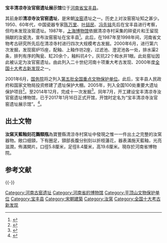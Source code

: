 {{文物保护单位
| 级别 = 全国
| 名称 = 清凉寺汝官窑遗址
|图片 = 汝窑天蓝釉刻花鹅颈瓶.jpg
|图片大小 =200px
|说明 =汝窯天藍釉刻花鵝頸瓶
| 编号 = 5-77
| 分类 = 古遗址
| 时代 = [[宋朝|宋]]
| 所在 = [[河南省|河南省]][[宝丰县|宝丰县]]
| 登录 = 2001年
| Cat = 河南全国重点文物保护单位
}}
'''宝丰清凉寺汝官窑遗址展示馆'''位于[[河南省|河南省]][[宝丰县|宝丰县]]。

其前身即'''清凉寺汝官窑遗址'''，是宋朝[[汝窑|汝窑]]遗址之一。历史上对汝窑窑址知之甚少。1950、60年代，中国瓷器专家[[陈万里|陈万里]]、[[叶喆民|叶喆民]]、[[冯先铭|冯先铭]]先后在宝丰县进行考察，但均未发现汝窑遗址。1987年，[[上海博物馆|上海博物馆]]依据清凉寺村采集的碎瓷片和王留现捐献的汝瓷洗，宣布汝窑窑址在宝丰县<ref>{{Cite web |url=http://mt.sohu.com/20150828/n420006569.shtml |title=宝丰清凉寺：追忆汝窑遗址发现始末 |accessdate=2016-02-26 |author= |date=2015-08-28 |work= |publisher=搜狐网 |language=Zh-hans |archive-date=2016-04-05 |archive-url=https://web.archive.org/web/20160405135738/http://mt.sohu.com/20150828/n420006569.shtml |dead-url=no }}</ref>。此后，在1987年至1998年间，河南省文物考古研究所先后在清凉寺村进行四次大规模考古发掘。2000年6月，进行第六次发掘，发现窑炉15座，配釉、上釉作坊2座，过滤池、澄泥池各一处，排水渠2条，排列有序的陶瓮、缸20余个，釉料坑4个，灰坑22个和水井1眼。此处窑址因此被认定为汝官窑遗址。由此列入二十世纪河南十项重大考古发现、2000年度[[全国十大考古新发现|全国十大考古新发现]]之一。

2001年6月，[[中华人民共和国国务院|国务院]]将之列入[[第五批全国重点文物保护单位|第五批全国重点文物保护单位]]。此后，宝丰县人民政府和国家文物局投资修建了遗址保护大棚。2005年，列入全国100处重要大遗址保护项目<ref>{{Cite web |url=http://www.ccrnews.com.cn/index.php/Zhuanlanzhuankan/content/id/55982.html |title=清凉寺的前世今生 |accessdate=2016-02-26 |author=记者：王征 |date=2015-02-17 |work= |publisher=中国文物信息网 |language=Zh-hans |archive-url=https://web.archive.org/web/20160405013943/http://www.ccrnews.com.cn/index.php/Zhuanlanzhuankan/content/id/55982.html |archive-date=2016-04-05 |dead-url=yes }}</ref>。至2014年12月，完成十一次发掘<ref>{{Cite web |url=http://news.dahe.cn/2014/12-08/103884829.html |title=宝丰清凉寺汝官窑遗址发掘再获重要发现 |accessdate=2016-02-26 |author=记者：马禄祯，通讯员：王长河、杨国栋 |date=2014-12-08 |work= |publisher=大河网-河南日报 |language=Zh-hans |archive-date=2016-04-08 |archive-url=https://web.archive.org/web/20160408011753/http://news.dahe.cn/2014/12-08/103884829.html |dead-url=no }}</ref>。同年7月，开工建设宝丰清凉寺汝官窑遗址博物馆，已于2017年1月16日正式开馆，开馆时定名为“宝丰清凉寺汝官窑遗址展示馆”。<ref>{{Cite web |url=http://news.xinhuanet.com/culture/2017-01/17/c_1120324637.htm |title=河南宝丰清凉寺汝官窑遗址展示馆开馆 图 |accessdate=2017-03-28 |author= |date=2017-01-17 |work= |publisher= |language=Zh-hans |archive-date=2017-03-28 |archive-url=https://web.archive.org/web/20170328195623/http://news.xinhuanet.com/culture/2017-01/17/c_1120324637.htm |dead-url=no }}</ref>。

== 出土文物 ==

'''汝窯天藍釉刻花鵝頸瓶'''為寶豐縣清涼寺村窯址中發現之惟一一件出土之完整的汝窯器物。敞口细頸，下有圈足，頸部長腹分别刻以折枝蓮花，器表滿施天藍釉，光亮滋潤，佈滿開片。口徑5.8厘米，足徑8.4厘米，高19.6厘米。現存於河南省博物院。

== 参考文献 ==
{{Reflist|30em}}

{{-}}
{{河南全国重点文物保护单位}}

[[Category:河南古窑遗址|Category:河南古窑遗址]]
[[Category:河南省的博物馆|Category:河南省的博物馆]]
[[Category:平顶山文物保护单位|Category:平顶山文物保护单位]]
[[Category:宝丰县|Category:宝丰县]]
[[Category:宋朝建築|Category:宋朝建築]]
[[Category:汝窯|Category:汝窯]]
[[Category:全国十大考古新发现|Category:全国十大考古新发现]]